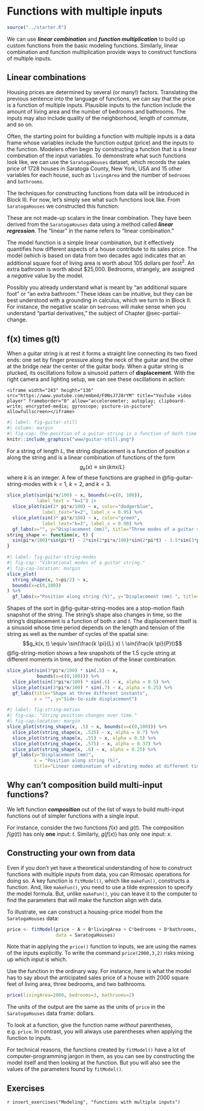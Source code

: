 # Functions with multiple inputs {#functions-with-multiple-inputs}

```r
source("../starter.R")
```

We can use ***linear combination*** and ***function multiplication*** to build up custom functions from the basic modeling functions. Similarly, linear combination and function multiplication provide ways to construct functions of multiple inputs. 

## Linear combinations

Housing prices are determined by several (or many!) factors. Translating the previous sentence into the language of functions, we can say that the price is a function of multiple inputs. Plausible inputs to the function include the amount of living area and the number of bedrooms and bathrooms. The inputs may also include quality of the neighborhood, length of commute, and so on.

Often, the starting point for building a function with multiple inputs is a data frame whose variables include the function output (price) and the inputs to the function. Modelers often begin by constructing a function that is a linear combination of the input variables. To demonstrate what such functions look like, we can use the `SaratogaHouses` dataset, which records the sales price of 1728 houses in Saratoga County, New York, USA and 15 other variables for each house, such as `livingArea` and the number of `bedrooms` and `bathrooms`. 

The techniques for constructing functions from data will be introduced in Block III. For now, let's simply see what such functions look like. From `SaratogaHouses` we constructed this function:

[These are not made-up scalars in the linear combination. They have been derived from the `SaratogaHouses` data using a method called ***linear regression***. The "linear" in the name refers to "linear combination."]{.aside}

\begin{eqnarray}
\mathtt{price}(\mathtt{livingArea}, &&\mathtt{bedrooms}, \mathtt{bathrooms})  \equiv \\  &&21000 + 105\, \mathtt{livingArea}\\ &&- 13000\,\mathtt{bedrooms}\\ &&+ 26000\, \mathtt{bathrooms}
\end{eqnarray}

The model function is a simple linear combination, but it effectively quantifies how different aspects of a house contribute to its sales price. The model (which is based on data from two decades ago) indicates that an additional square foot of living area is worth about 105 dollars per foot^2^. An extra bathroom is worth about $25,000. Bedrooms, strangely, are assigned a *negative* value by the model.

Possibly you already understand what is meant by "an additional square foot" or "an extra bathroom." These ideas can be intuitive, but they can be best understood with a grounding in calculus, which we turn to in Block II. For instance, the negative scalar on `bedrooms` will make sense when you understand "partial derivatives," the subject of Chapter @sec-partial-change.

## f(x) times g(t)

When a guitar string is at rest it forms a straight line connecting its two fixed ends: one set by finger pressure along the neck of the guitar and the other at the bridge near the center of the guitar body. When a guitar string is plucked, its oscillations follow a sinusoid pattern of **displacement**. With the right camera and lighting setup, we can see these oscillations in action:

::: {.column-margin}
```asis
<iframe width="243" height="136" src="https://www.youtube.com/embed/F0NsJ7J8rYM" title="YouTube video player" frameborder="0" allow="accelerometer; autoplay; clipboard-write; encrypted-media; gyroscope; picture-in-picture" allowfullscreen></iframe>
```
:::

```r
#| label: fig-guitar-still
#| column: margin
#| fig-cap: The position of a guitar string is a function of both time and space. ([Access the video](https://www.youtube.com/watch?v=F0NsJ7J8rYM) at <https://www.youtube.com/watch?v=F0NsJ7J8rYM>) 
knitr::include_graphics("www/guitar-still.png")
```

For a string of length $L$, the string displacement is a function of position $x$ along the string and is a linear combination of functions of the form $$g_k(x) \equiv \sin(k \pi x /L)$$ where $k$ is an integer.  A few of these functions are graphed in @fig-guitar-string-modes with $k=1$, $k=2$, and $k=3$.

```r
slice_plot(sin(pi*x/100) ~ x, bounds(x=c(0, 100)), 
           label_text = "k=1") |> 
  slice_plot(sin(2* pi*x/100) ~ x, color="dodgerblue",
             label_text="k=2", label_x = 0.95) %>%
  slice_plot(sin(3* pi*x/100) ~ x, color="green",
             label_text="k=3", label_x = 0.90) %>%
  gf_labs(x="", y="Displacement (mm)", title="Three modes of a guitar string.")
string_shape <- function(x, t) {
  sin(pi*x/100)*sin(pi*t) - 2*sin(2*pi*x/100)*sin(2*pi*t) - 1.5*sin(3*pi*x/100)*sin(3*pi*t)
}
```

```r
#| label: fig-guitar-string-modes
#| fig-cap: "Vibrational modes of a guitar string."
#| fig-cap-location: margin
slice_plot(
  string_shape(x, t=pi/2) ~ x,
  bounds(x=c(0,100))
) %>%
  gf_labs(x="Position along string (%)", y="Displacement (mm) ", title="A linear combination of the modes")
```

Shapes of the sort in @fig-guitar-string-modes are a stop-motion flash snapshot of the string. The string's shape also changes in time, so the string's displacement is a function of both $x$ and $t$. The displacement itself is a sinusoid whose time period depends on the length and tension of the string as well as the number of cycles of the spatial sine: 
$$g_k(x, t) \equiv \sin(\frac{k \pi}{L} x) \ \sin(\frac{k \pi}{P}t)$$ @fig-string-motion shows a few snapshots of the 1.5 cycle string at different moments in time, and the motion of the linear combination.

```r
slice_plot(sin(3*pi*x/100) * sin(.5) ~ x, 
           bounds(x=c(0,100))) %>%
  slice_plot(sin(3*pi*x/100) * sin(.6) ~ x, alpha = 0.5) %>%
  slice_plot(sin(3*pi*x/100) * sin(.7) ~ x, alpha = 0.25) %>%
  gf_labs(title="Shape at three different instants",
          x = "", y="Side-to-side displacement")
```

```r
#| label: fig-string-motion 
#| fig-cap: "String position changes over time."
#| fig-cap-location: margin
slice_plot(string_shape(x, .5) ~ x, bounds(x=c(0,100))) %>%
  slice_plot(string_shape(x, .525) ~ x, alpha = 0.7) %>%
  slice_plot(string_shape(x, .55) ~ x, alpha = 0.5) %>%
  slice_plot(string_shape(x, .575) ~ x, alpha = 0.37) %>%
  slice_plot(string_shape(x, .6) ~ x, alpha = 0.25) %>%
  gf_labs(y="Displacement (mm)",
          x = "Position along string (%)",
          title="Linear combination of vibrating modes at different times.")
```
::: {.callout-note icon=false data-latex=""}
## Why can't composition build multi-input functions?

We left function ***composition*** out of the list of ways to build multi-input functions out of simpler functions with a single input.  

For instance, consider the two functions $f(x)$ and $g(t)$. The composition $f(g(t))$ has only **one** input: $t$. Similarly, $g(f(x))$ has only one input: $x$.
:::

## Constructing your own from data

Even if you don't yet have a theoretical understanding of how to construct functions with multiple inputs from data, you can R/mosaic operations for doing so. A key function is `fitModel()`, which like `makeFun()`, constructs a function. And, like `makeFun()`, you need to use a tilde expression to specify the model formula. But, unlike `makeFun()`, you can leave it to the computer to find the parameters that will make the function align with data.

To illustrate, we can construct a housing-price model from the `SaratogaHouses` data:

```r
price <- fitModel(price ~ A + B*livingArea + C*bedrooms + D*bathrooms,
                  data = SaratogaHouses)

```

[Note that in applying the `price()` function to inputs, we are using the names of the inputs explicitly. To write the command `price(2000,3,2)` risks mixing up which input is which.]{.aside}

Use the function in the ordinary way. For instance, here is what the model has to say about the anticipated sales price of a house with 2000 square feet of living area, three bedrooms, and two bathrooms. 

```r
price(livingArea=2000, bedrooms=3, bathrooms=2)
```



The units of the output are the same as the units of `price` in the `SaratogaHouses` data frame: dollars.

::: {.column-margin}
To look at a function, give the function name *without* parentheses, e.g. `price`. In contrast, you will always use parentheses when applying the function to inputs.
:::

For technical reasons, the functions created by `fitModel()` have a lot of computer-programming jargon in them, as you can see by constructing the model itself and then looking at the function. But you will also see the values of the parameters found by `fitModel()`.


## Exercises

`r insert_exercises("Modeling", "functions with multiple inputs")`
